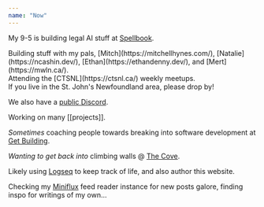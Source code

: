 ```yaml
---
name: "Now"
---
```


My 9-5 is building legal AI stuff at [Spellbook](https://spellbook.legal/).

<div class="ml-[2rem] mb-8">
Building stuff with my pals, [Mitch](https://mitchellhynes.com/), [Natalie](https://ncashin.dev/), [Ethan](https://ethandenny.dev/), and [Mert](https://mwln.ca/).

</div>
Attending the [CTSNL](https://ctsnl.ca/) weekly meetups.

<div class="ml-[2rem] mb-8">
If you live in the St. John's Newfoundland area, please drop by!

<a name="ctsnl-discord"></a>
We also have a [public Discord](http://discord.ctsnl.ca/).

</div>
Working on many [[projects]].

<div class="w-full h-4"></div>

_Sometimes_ coaching people towards breaking into software development at [Get Building](https://get-building.ca/).

_Wanting to get back into_ climbing walls @ [The Cove](https://www.covebouldering.com/).

<div class="w-full h-4"></div>

Likely using [Logseq](https://logseq.com/) to keep track of life, and also author this website.

Checking my [Miniflux](https://miniflux.app/) feed reader instance for new posts galore, finding inspo for writings of my own...

